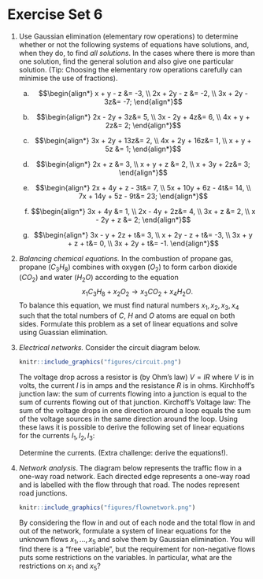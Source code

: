# Exercise Set 6 {-}

1. Use Gaussian elimination (elementary row operations) to determine whether or not the following systems of equations have solutions, and, when they do, to find *all solutions*. In the cases where there is more than one solution, find the general solution and also give one particular solution. (Tip: Choosing the elementary row operations carefully can minimise the use of fractions).
	
    a. $$\begin{align*}
    x + y - z &= -3, \\
    2x + 2y - z &= -2, \\
    3x + 2y - 3z&= -7;
    \end{align*}$$

    a. $$\begin{align*}
    2x - 2y + 3z&= 5, \\
    3x - 2y + 4z&= 6, \\
    4x + y  + 2z&= 2;
    \end{align*}$$

    a. $$\begin{align*}
    3x + 2y + 13z&= 2, \\
    4x + 2y + 16z&= 1, \\
    x  + y  + 5z &= 1;
    \end{align*}$$

    a. $$\begin{align*}
    2x + z &= 3, \\
    x  + y  + z &= 2, \\
    x  + 3y + 2z&= 3;
    \end{align*}$$

    a. $$\begin{align*}
    2x + 4y  + z  - 3t&= 7, \\
    5x + 10y + 6z - 4t&= 14, \\
    7x + 14y + 5z - 9t&= 23;
    \end{align*}$$

    a. $$\begin{align*}
    3x + 4y &= 1, \\
    2x - 4y + 2z&= 4, \\
    3x + z &= 2, \\
    x - 2y + z &= 2;
    \end{align*}$$

    a. $$\begin{align*}
    3x - y  + 2z + t&= 3, \\
    x  + 2y - z  + t&= -3, \\
    3x + y  + z  + t&= 0, \\
    3x + 2y + t&= -1.
    \end{align*}$$

1. *Balancing chemical equations.* In the combustion of propane gas, propane ($C_3H_8$) combines with oxygen ($O_2$) to form carbon dioxide ($CO_2$) and water ($H_2O$) according to the equation
$$x_1 C_3H_8 + x_2 O_2\to x_3CO_2+x_4H_2O.$$
To balance this equation, we must find natural numbers $x_1, x_2, x_3, x_4$ such that the total numbers of $C$, $H$ and $O$ atoms are equal on both sides. Formulate this problem as a set of linear equations and solve using Guassian elimination.


1. *Electrical networks.* Consider the circuit diagram below.

    ```r
    knitr::include_graphics("figures/circuit.png")
    ```

    The voltage drop across a resistor is (by Ohm's law) $V=IR$ where $V$ is in volts, the current $I$ is in amps and the resistance $R$ is in ohms.
    Kirchhoff's junction law: the sum of currents flowing into a junction is equal to the sum of currents flowing out of that junction.
    Kirchoff's Voltage law: The sum of the voltage drops in one direction around a loop equals the sum of the voltage sources in the same direction around the loop.
    Using these laws it is possible to derive the following set of linear equations for the currents $I_1, I_2, I_3$:

    \begin{align*}
    11I_1-3I_2&=30\\
    -3I_1+6I_2-I_3&=5\\
    -I_2+3I_3&=-25.
    \end{align*}

    Determine the currents. (Extra challenge: derive the equations!).

1. *Network analysis*. The diagram below represents the traffic flow in a one-way road network. Each directed edge represents a one-way road and is labelled with the flow through that road. The nodes represent road junctions.

    ```r
    knitr::include_graphics("figures/flownetwork.png")
    ```

    By considering the flow in and out of each node and the total flow in and out of the network, formulate a system of linear equations for the unknown flows $x_1,\dotsc,x_5$ and solve them by Gaussian elimination. You will find there is a "free variable", but the requirement for non-negative flows puts some restrictions on the variables. In particular, what are the restrictions on $x_1$ and $x_5$?